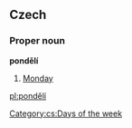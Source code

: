 == Czech ==
=== Proper noun ===
'''pondělí'''
# [[Monday]]

[[Category:cs:Days of the week]]

[[pl:pondělí]]